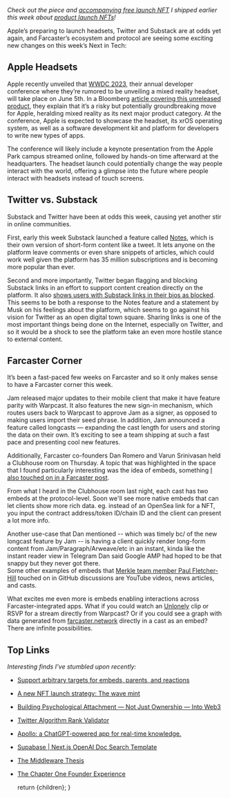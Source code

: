 
<ArticleMetaTags 
  title="Next in Tech - Apr. 8, 2023" 
  description="Next in Tech - Apr. 8, 2023"
  slug="next-in-tech-apr-8-2023"
  image="https://res.cloudinary.com/dz3c2rl2o/image/upload/v1704142854/media/NextInTechApr82023.png"
/>

_Check out the piece and_ [_accompanying free launch NFT_](https://www.launchcaster.xyz/x/farcaster/642c8e0f72311cfd1f49a920) _I shipped earlier this week about_ [_product launch NFTs_](https://dylsteck.substack.com/p/product-launch-nfts)_!_

Apple’s preparing to launch headsets, Twitter and Substack are at odds yet again, and Farcaster’s ecosystem and protocol are seeing some exciting new changes on this week’s Next in Tech:

## Apple Headsets

<CldImage src="media/WWDC2023.jpg" alt="Apple WWDC 2023" width="700" height="700" className="p-2 pt-0" />

Apple recently unveiled that [WWDC 2023](https://developer.apple.com/wwdc23/), their annual developer conference where they’re rumored to be unveiling a mixed reality headset, will take place on June 5th. In a Bloomberg [article covering this unreleased product](https://www.bloomberg.com/news/newsletters/2023-04-02/when-is-apple-aapl-announcing-its-mixed-reality-headset-june-5-at-wwdc-2023-lfzggfhe?sref=HrWXCALa), they explain that it’s a risky but potentially groundbreaking move for Apple, heralding mixed reality as its next major product category. At the conference, Apple is expected to showcase the headset, its xrOS operating system, as well as a software development kit and platform for developers to write new types of apps.

The conference will likely include a keynote presentation from the Apple Park campus streamed online, followed by hands-on time afterward at the headquarters. The headset launch could potentially change the way people interact with the world, offering a glimpse into the future where people interact with headsets instead of touch screens.

## Twitter vs. Substack

<CldImage src="media/SubstackNotesFeature.jpg" alt="Substack Notes" width="700" height="700" className="p-2 pt-0" />

Substack and Twitter have been at odds this week, causing yet another stir in online communities.

First, early this week Substack launched a feature called [Notes](https://on.substack.com/p/introducing-notes?r=1ie15&utm_campaign=post&utm_medium=web), which is their own version of short-form content like a tweet. It lets anyone on the platform leave comments or even share snippets of articles, which could work well given the platform has 35 million subscriptions and is becoming more popular than ever.

Second and more importantly, Twitter began flagging and blocking Substack links in an effort to support content creation directly on the platform. It also [shows users with Substack links in their bios as blocked](https://www.theverge.com/2023/4/7/23674936/twitter-marking-substack-links-unsafe). This seems to be both a response to the Notes feature and a statement by Musk on his feelings about the platform, which seems to go against his vision for Twitter as an open digital town square. Sharing links is one of the most important things being done on the Internet, especially on Twitter, and so it would be a shock to see the platform take an even more hostile stance to external content.

## Farcaster Corner

It’s been a fast-paced few weeks on Farcaster and so it only makes sense to have a Farcaster corner this week.

Jam released major updates to their mobile client that make it have feature parity with Warpcast. It also features the new sign-in mechanism, which routes users back to Warpcast to approve Jam as a signer, as opposed to making users import their seed phrase. In addition, Jam announced a feature called longcasts — expanding the cast length for users and storing the data on their own. It’s exciting to see a team shipping at such a fast pace and presenting cool new features.

Additionally, Farcaster co-founders Dan Romero and Varun Srinivasan held a Clubhouse room on Thursday. A topic that was highlighted in the space that I found particularly interesting was the idea of embeds, something [I also touched on in a Farcaster post](https://warpcast.com/dylsteck/0xb03ef3).

From what I heard in the Clubhouse room last night, each cast has two embeds at the protocol-level. Soon we'll see more native embeds that can let clients show more rich data. eg. instead of an OpenSea link for a NFT, you input the contract address/token ID/chain ID and the client can present a lot more info.

Another use-case that Dan mentioned -- which was timely bc/ of the new longcast feature by Jam -- is having a client quickly render long-form content from Jam/Paragraph/Arweave/etc in an instant, kinda like the instant reader view in Telegram Dan said Google AMP had hoped to be that snappy but they never got there.  
Some other examples of embeds that [Merkle team member Paul Fletcher-Hill](https://warpcast.com/pfh) touched on in GitHub discussions are YouTube videos, news articles, and casts.

<CldImage src="media/FarcasterEmbedsDiscussion.jpg" alt="Farcaster Embeds Discussion" width="700" height="700" className="p-2 pt-0" />

What excites me even more is embeds enabling interactions across Farcaster-integrated apps. What if you could watch an [Unlonely](https://warpcast.com/unlonely) clip or RSVP for a stream directly from Warpcast? Or if you could see a graph with data generated from [farcaster.network](http://farcaster.network/) directly in a cast as an embed? There are infinite possibilities.

## Top Links

_Interesting finds I’ve stumbled upon recently:_
- [Support arbitrary targets for embeds, parents, and reactions](https://github.com/farcasterxyz/protocol/discussions/71)
- [A new NFT launch strategy: The wave mint](https://a16zcrypto.com/content/article/a-new-nft-launch-strategy-the-wave-mint/)
- [Building Psychological Attachment — Not Just Ownership — Into Web3](https://li.substack.com/p/building-psychological-attachment)
- [Twitter Algorithm Rank Validator](https://twitter-algorithm.vercel.app/)
- [Apollo: a ChatGPT-powered app for real-time knowledge.](https://twitter.com/LinusEkenstam/status/1644110575692136450)
- [Supabase | Next.js OpenAI Doc Search Template](https://github.com/supabase-community/nextjs-openai-doc-search?og=v2)
- [The Middleware Thesis](https://lattice.mirror.xyz/30fvMb2MxoH2pRQ_5pXsGmudR62-RvrNKEzHluxYGrU)
- [The Chapter One Founder Experience](https://founderexperience.beehiiv.com/p/chapter-one-founder-experience)

  return <MdxLayout>{children}</MdxLayout>;
}